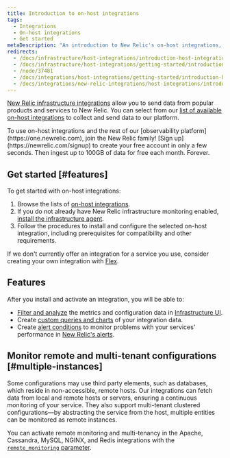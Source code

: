 ```yaml
---
title: Introduction to on-host integrations
tags:
  - Integrations
  - On-host integrations
  - Get started
metaDescription: "An introduction to New Relic's on-host integrations, which instrument core infrastructure services so you can analyze the data in New Relic."
redirects:
  - /docs/infrastructure/host-integrations/introduction-host-integrations
  - /docs/infrastructure/host-integrations/getting-started/introduction-host-integrations
  - /node/37481
  - /docs/integrations/host-integrations/getting-started/introduction-host-integrations
  - /docs/integrations/new-relic-integrations/host-integrations/introduction-host-integrations
---
```


[New Relic infrastructure integrations](/docs/infrastructure/integrations-getting-started/getting-started/introduction-infrastructure-integrations) allow you to send data from popular products and services to New Relic. You can select from our [list of available on-host integrations](/docs/integrations/host-integrations) to collect and send data to our platform.

<Callout variant="tip">
  To use on-host integrations and the rest of our [observability platform](https://one.newrelic.com), join the New Relic family! [Sign up](https://newrelic.com/signup) to create your free account in only a few seconds. Then ingest up to 100GB of data for free each month. Forever.
</Callout>

## Get started [#features]

To get started with on-host integrations:

1. Browse the lists of [on-host integrations](/docs/infrastructure/host-integrations/host-integrations-list).
2. If you do not already have New Relic infrastructure monitoring enabled, [install the infrastructure agent](/docs/infrastructure/install-infrastructure-agent/get-started/install-infrastructure-agent-new-relic).
3. Follow the procedures to install and configure the selected on-host integration, including prerequisites for compatibility and other requirements.

If we don't currently offer an integration for a service you use, consider creating your own integration with [Flex](/docs/integrations/host-integrations/host-integrations-list/flex-integration-tool-build-your-own-integration).

## Features

After you install and activate an integration, you will be able to:

* [Filter and analyze](/docs/infrastructure/integrations/find-use-infrastructure-integration-data) the metrics and configuration data in [Infrastructure UI](/docs/infrastructure/new-relic-infrastructure/getting-started/introduction-new-relic-infrastructure).
* Create [custom queries and charts](/docs/using-new-relic/data/understand-data/query-new-relic-data) of your integration data.
* Create [alert conditions](/docs/alerts/new-relic-alerts/getting-started/alerts-glossary#alert-condition) to monitor problems with your services' performance in [New Relic's alerts](/docs/infrastructure/new-relic-infrastructure/infrastructure-alert-conditions/infrastructure-alerts-add-edit-or-view-host-alert-information#integration).

## Monitor remote and multi-tenant configurations [#multiple-instances]

Some configurations may use third party elements, such as databases, which reside in non-accessible, remote hosts. Our integrations can fetch data from local and remote hosts or servers, ensuring a continuous monitoring of your service. They also support multi-tenant clustered configurations—by abstracting the service from the host, multiple entities can be monitored as remote instances.

You can activate remote monitoring and multi-tenancy in the Apache, Cassandra, MySQL, NGINX, and Redis integrations with the [`remote_monitoring` parameter](https://docs.newrelic.com/docs/remote-monitoring-host-integrations).
